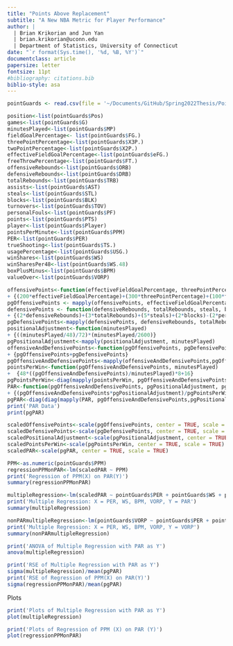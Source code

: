 ```yaml
---
title: "Points Above Replacement"
subtitle: "A New NBA Metric for Player Performance"
author: |
  | Brian Krikorian and Jun Yan
  | brian.krikorian@uconn.edu
  | Department of Statistics, University of Connecticut
date: "`r format(Sys.time(), '%d, %B, %Y')`"
documentclass: article
papersize: letter
fontsize: 11pt
#bibliography: citations.bib
biblio-style: asa
---
```


```r
pointGuards <- read.csv(file = '~/Documents/GitHub/Spring2022Thesis/PointGuards.csv', stringsAsFactors = TRUE, header = TRUE)
```

```r
position<-list(pointGuards$Pos)
games<-list(pointGuards$G)
minutesPlayed<-list(pointGuards$MP)
fieldGoalPercentage<- list(pointGuards$FG.)
threePointPercentage<-list(pointGuards$X3P.)
twoPointPercentage<-list(pointGuards$X2P.)
effectiveFieldGoalPercentage<-list(pointGuards$eFG.)
freeThrowPercentage<-list(pointGuards$FT.)
offensiveRebounds<-list(pointGuards$ORB)
defensiveRebounds<-list(pointGuards$DRB)
totalRebounds<-list(pointGuards$TRB)
assists<-list(pointGuards$AST)
steals<-list(pointGuards$STL)
blocks<-list(pointGuards$BLK)
turnovers<-list(pointGuards$TOV)
personalFouls<-list(pointGuards$PF)
points<-list(pointGuards$PTS)
player<-list(pointGuards$Player)
pointsPerMinute<-list(pointGuards$PPM)
PER<-list(pointGuards$PER)
trueShooting<-list(pointGuards$TS.)
usagePercentage<-list(pointGuards$USG.)
winShares<-list(pointGuards$WS)
winSharesPer48<-list(pointGuards$WS.48)
boxPlusMinus<-list(pointGuards$BPM)
valueOver<-list(pointGuards$VORP)
```

```r
offensivePoints<-function(effectiveFieldGoalPercentage, threePointPercentage, freeThrowPercentage, offensiveRebounds, assists, points, turnovers)
+ {(200*effectiveFieldGoalPercentage)+(300*threePointPercentage)+(100*freeThrowPercentage)+(offensiveRebounds)+(3*assists)+(2*points)-(5*turnovers)}
pgOffensivePoints <- mapply(offensivePoints, effectiveFieldGoalPercentage, threePointPercentage, freeThrowPercentage, offensiveRebounds, assists, points, turnovers)
defensivePoints <- function(defensiveRebounds, totalRebounds, steals, blocks, personalFouls)
+ {(2*defensiveRebounds)+(3*totalRebounds)+(5*steals)+(2*blocks)-(2*personalFouls)}
pgDefensivePoints<-mapply(defensivePoints, defensiveRebounds, totalRebounds, steals, blocks, personalFouls)
positionalAdjustment<-function(minutesPlayed)
+ {((minutesPlayed/48)/72)*(minutesPlayed/2600)}
pgPositionalAdjustment<-mapply(positionalAdjustment, minutesPlayed)
offensiveAndDefensivePoints<-function(pgOffensivePoints, pgDefensivePoints)
+ {pgOffensivePoints+pgDefensivePoints}
pgOffensiveAndDefensivePoints<-mapply(offensiveAndDefensivePoints,pgOffensivePoints,pgDefensivePoints)
pointsPerWin<-function(pgOffensiveAndDefensivePoints, minutesPlayed)
+  {48*((pgOffensiveAndDefensivePoints)/minutesPlayed)*8+16}
pgPointsPerWin<-diag(mapply(pointsPerWin, pgOffensiveAndDefensivePoints, minutesPlayed))
PAR<-function(pgOffensiveAndDefensivePoints, pgPositionalAdjustment, pgPointsPerWin)
+ {(pgOffensiveAndDefensivePoints*pgPositionalAdjustment)/pgPointsPerWin}
pgPAR<-diag(diag(mapply(PAR, pgOffensiveAndDefensivePoints,pgPositionalAdjustment,pgPointsPerWin)))
print('PAR Data')
print(pgPAR)
```

```r
scaledOffensivePoints<-scale(pgOffensivePoints, center = TRUE, scale = TRUE)
scaledDefensivePoints<-scale(pgDefensivePoints, center = TRUE, scale = TRUE)
scaledPositionalAdjustment<-scale(pgPositionalAdjustment, center = TRUE, scale = TRUE)
scaledPointsPerWin<-scale(pgPointsPerWin, center = TRUE, scale = TRUE)
scaledPAR<-scale(pgPAR, center = TRUE, scale = TRUE)
```

```r
PPM<-as.numeric(pointGuards$PPM)
regressionPPMonPAR<-lm(scaledPAR ~ PPM)
print('Regression of PPM(X) on PAR(Y)')
summary(regressionPPMonPAR)

multipleRegression<-lm(scaledPAR ~ pointGuards$PER + pointGuards$WS + pointGuards$BPM + pointGuards$VORP)
print('Multiple Regression: X = PER, WS, BPM, VORP, Y = PAR')
summary(multipleRegression)

nonPARmultipleRegression<-lm(pointGuards$VORP ~ pointGuards$PER + pointGuards$WS + pointGuards$BPM )
print('Multiple Regression: X = PER, WS, BPM, VORP, Y = VORP')
summary(nonPARmultipleRegression)

print('ANOVA of Multiple Regression with PAR as Y')
anova(multipleRegression)

print('RSE of Multiple Regression with PAR as Y')
sigma(multipleRegression)/mean(pgPAR)
print('RSE of Regression of PPM(X) on PAR(Y)')
sigma(regressionPPMonPAR)/mean(pgPAR)
```

Plots
```r
print('Plots of Multiple Regression with PAR as Y')
plot(multipleRegression)
```
```r
print('Plots of Regression of PPM (X) on PAR (Y)')
plot(regressionPPMonPAR)
```
